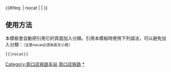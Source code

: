 {{鐵道路線|
| 模板名稱 = 周口店铁路
| 名稱 = [[周口店铁路]]
| 代表色 = #0033c9
| Logo = [[File:China_Railways.svg|17px]]
| 背景顏色 = #FFFFFF
| 車站列表 = [[琉璃河站|琉璃河]] - [[石楼站|石楼]] - [[周口店站|周口店]] - [[良各庄站|良各庄]]
}}
<includeonly>{{#ifeq: {{{1}}} | nocat | <!--空--> | [[Category:周口店铁路车站]] }}</includeonly><noinclude>

==使用方法==
本模板會自動把引用它的頁面加入分類。引用本模板時使用下列語法，可以避免加入分類：<small>（注意nocat必須為英文小寫）</small>
 <nowiki>{{</nowiki>{{PAGENAME}}<nowiki>|nocat}}</nowiki>
[[Category:中國鐵路路線模板|周口店铁路]]
[[Category:周口店铁路车站|*]]
</noinclude>
